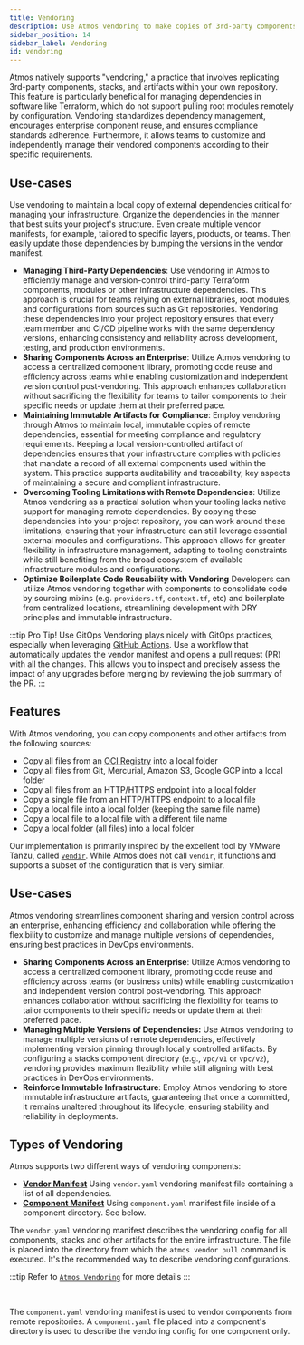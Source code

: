 ```yaml
---
title: Vendoring
description: Use Atmos vendoring to make copies of 3rd-party components, stacks, and other artifacts in your own repo.
sidebar_position: 14
sidebar_label: Vendoring
id: vendoring
---
```


Atmos natively supports "vendoring," a practice that involves replicating 3rd-party components, stacks, and artifacts within your own repository.
This feature is particularly beneficial for managing dependencies in software like Terraform, which do not support pulling root modules remotely
by configuration. Vendoring standardizes dependency management, encourages enterprise component reuse, and ensures compliance standards adherence. Furthermore, it allows teams to customize and independently manage their vendored components according to their specific requirements.

## Use-cases

Use vendoring to maintain a local copy of external dependencies critical for managing your infrastructure. Organize the dependencies in the manner that best suits your project's structure. Even create multiple vendor manifests, for example, tailored to specific layers, products, or teams. Then easily
update those dependencies by bumping the versions in the vendor manifest.

- **Managing Third-Party Dependencies**: Use vendoring in Atmos to efficiently manage and version-control third-party Terraform components, modules or other infrastructure dependencies. This approach is crucial for teams relying on external libraries, root modules, and configurations from sources such as Git repositories. Vendoring these dependencies into your project repository ensures that every team member and CI/CD pipeline works with the same dependency versions, enhancing consistency and reliability across development, testing, and production environments.
- **Sharing Components Across an Enterprise**: Utilize Atmos vendoring to access a centralized component library, promoting code reuse and efficiency across teams while enabling customization and independent version control post-vendoring. This approach enhances collaboration without sacrificing the flexibility for teams to tailor components to their specific needs or update them at their preferred pace.
- **Maintaining Immutable Artifacts for Compliance**: Employ vendoring through Atmos to maintain local, immutable copies of remote dependencies, essential for meeting compliance and regulatory requirements. Keeping a local version-controlled artifact of dependencies ensures that your infrastructure complies with policies that mandate a record of all external components used within the system. This practice supports auditability and traceability, key aspects of maintaining a secure and compliant infrastructure.
- **Overcoming Tooling Limitations with Remote Dependencies**: Utilize Atmos vendoring as a practical solution when your tooling lacks native support for managing remote dependencies. By copying these dependencies into your project repository, you can work around these limitations, ensuring that your infrastructure can still leverage essential external modules and configurations. This approach allows for greater flexibility in infrastructure management, adapting to tooling constraints while still benefiting from the broad ecosystem of available infrastructure modules and configurations.
- **Optimize Boilerplate Code Reusability with Vendoring** Developers can utilize Atmos vendoring together with components to consolidate code by sourcing mixins (e.g. `providers.tf`, `context.tf`, etc) and boilerplate from centralized locations, streamlining development with DRY principles and immutable infrastructure.

:::tip Pro Tip! Use GitOps
Vendoring plays nicely with GitOps practices, especially when leveraging [GitHub Actions](/integrations/github-actions/).
Use a workflow that automatically updates the vendor manifest and opens a pull request (PR) with all the changes.
This allows you to inspect and precisely assess the impact of any upgrades before merging by reviewing the job summary of the PR.
:::

## Features

With Atmos vendoring, you can copy components and other artifacts from the following sources:

- Copy all files from an [OCI Registry](https://opencontainers.org) into a local folder
- Copy all files from Git, Mercurial, Amazon S3, Google GCP into a local folder
- Copy all files from an HTTP/HTTPS endpoint into a local folder
- Copy a single file from an HTTP/HTTPS endpoint to a local file
- Copy a local file into a local folder (keeping the same file name)
- Copy a local file to a local file with a different file name
- Copy a local folder (all files) into a local folder

Our implementation is primarily inspired by the excellent tool by VMware Tanzu, called [`vendir`](https://github.com/vmware-tanzu/carvel-vendir).
While Atmos does not call `vendir`, it functions and supports a subset of the configuration that is very similar.

## Use-cases

Atmos vendoring streamlines component sharing and version control across an enterprise, enhancing efficiency and collaboration while offering the flexibility to customize and manage multiple versions of dependencies, ensuring best practices in DevOps environments.

- **Sharing Components Across an Enterprise**: Utilize Atmos vendoring to access a centralized component library, promoting code reuse and 
  efficiency across teams (or business units) while enabling customization and independent version control post-vendoring. This approach enhances collaboration without sacrificing the flexibility for teams to tailor components to their specific needs or update them at their preferred pace.
- **Managing Multiple Versions of Dependencies:** Use Atmos vendoring to manage multiple versions of remote dependencies, 
  effectively implementing version pinning through locally controlled artifacts. By configuring a stacks component directory (e.g., `vpc/v1` or `vpc/v2`), vendoring provides maximum flexibility while still aligning with best practices in DevOps environments.
- **Reinforce Immutable Infrastructure**: Employ Atmos vendoring to store immutable infrastructure artifacts, guaranteeing that once a committed,
  it remains unaltered throughout its lifecycle, ensuring stability and reliability in deployments.

## Types of Vendoring

Atmos supports two different ways of vendoring components:

- [**Vendor Manifest**](/core-concepts/vendoring/vendor-manifest) Using `vendor.yaml` vendoring manifest file containing a list of all dependencies.
- [**Component Manifest**](/core-concepts/vendoring/component-manifest) Using `component.yaml` manifest file inside of a component directory. See below.

The `vendor.yaml` vendoring manifest describes the vendoring config for all components, stacks and other artifacts for the entire infrastructure.
The file is placed into the directory from which the `atmos vendor pull` command is executed. It's the recommended way to describe vendoring
configurations.

:::tip
Refer to [`Atmos Vendoring`](/core-concepts/vendoring) for more details
:::

<br/>

The `component.yaml` vendoring manifest is used to vendor components from remote repositories.
A `component.yaml` file placed into a component's directory is used to describe the vendoring config for one component only.
